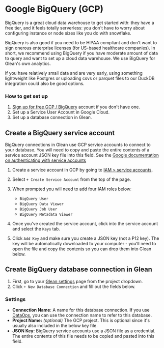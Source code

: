
# Google BigQuery (GCP)

BigQuery is a great cloud data warehouse to get started with: they have a
free tier, and it feels totally serverless: you don't have to worry about configuring instance or node sizes like you do with snowflake.

BigQuery is also good if you need to be HIPAA compliant and don't want to sign
onerous enterprise licenses (for US-based healthcare companies). In short, we
recommend using BigQuery if you have moderate amount of data to query and want
to set up a cloud data warehouse. We use BigQuery for Glean's own analytics.

If you have relatively small data and are very early, using something
lightweight like Postgres or uploading csvs or parquet files to our DuckDB
integration could also be good options.

### How to get set up

1. [Sign up for free GCP / BigQuery](https://cloud.google.com/bigquery) account
   if you don't have one.
2. Set up a Service User Account in Google Cloud.
3. Set up a database connection in Glean.

## Create a BigQuery service account

BigQuery connections in Glean use GCP service accounts to connect to your
database. You will need to copy and paste the entire contents of a service
account JSON key file into this field. See the
[Google documentation on authenticating with service accounts](https://cloud.google.com/bigquery/docs/authentication/service-account-file)

1. Create a service account in GCP by going to
   [IAM > service accounts](https://console.cloud.google.com/iam-admin/serviceaccounts).
2. Select `+ Create Service Account` from the top of the page.
3. When prompted you will need to add four IAM roles below:

   - `BigQuery User`
   - `BigQuery Data Viewer`
   - `BigQuery Job User`
   - `BigQuery Metadata Viewer`

4. Once you've created the service account, click into the service account and
   select the `Keys` tab.
5. Click `Add Key` and make sure you create a JSON key (not a P12 key). The key
   will be automatically downloaded to your computer - you'll need to open the
   file and copy the contents so you can drop them into Glean below.

## Create BigQuery database connection in Glean

1. First, go to your
   [Glean settings](https://glean.io/app/p/settings#database_connections) page
   from the project dropdown.
2. Click `+ New Database Connection` and fill out the fields below.

### Settings

- **Connection Name:** A name for this database connection. If you use [DataOps](/docs/data-ops),
  you can use the connection name to refer to this database.
- **Project Name:** _(optional)_ The GCP project. This is optional since it's usually also
  included in the below key file.
- **JSON Key:** BigQuery service accounts use a JSON file as a credential. The entire contents
  of this file needs to be copied and pasted into this field.
